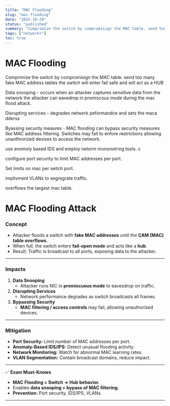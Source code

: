 ```yaml
---
title: "MAC Flooding"
slug: "mac-flooding"
date: "2025-10-29"
status: "published"
summary: "Comprimize the switch by compromisign the MAC table. send too many fake MAC address tables the switch will enter fail safe and will act as a HUB"
tags: ["network+"]
toc: true
---
```


# MAC Flooding

Comprimize the switch by compromisign the MAC table. send too many fake MAC address tables the switch will enter fail safe and will act as a HUB 

Data snooping - occurs when an attacker captures sensitive data from the network the attacker can eavedrop in promiscous mode during the mac flood attack. 

Disrupting services - degrades network peformandce and sets the maca dderss 

Byassing security meaures - MAC flooding can bypass security measures like MAC address filtering. Switches may fail to enfore restrictions allowing unaothrorized devixes to access the network. 

use anomoly based IDS and employ netorm mononotring tools. c

configure port security to limit MAC addresses per port. 

Set limits on mac per seitch port. 

implivment VLANs to segregrate traffic. 

overflows the targest mac table. 

# MAC Flooding Attack

### Concept

- Attacker floods a switch with **fake MAC addresses** until the **CAM (MAC) table overflows**.
- When full, the switch enters **fail-open mode** and acts like a **hub**.
- Result: Traffic is broadcast to all ports, exposing data to the attacker.

---

### Impacts

1. **Data Snooping**
    - Attacker runs NIC in **promiscuous mode** to eavesdrop on traffic.
2. **Disrupting Services**
    - Network performance degrades as switch broadcasts all frames.
3. **Bypassing Security**
    - **MAC filtering / access controls** may fail, allowing unauthorized devices.

---

### Mitigation

- **Port Security:** Limit number of MAC addresses per port.
- **Anomaly-Based IDS/IPS:** Detect unusual flooding activity.
- **Network Monitoring:** Watch for abnormal MAC learning rates.
- **VLAN Segmentation:** Contain broadcast domains, reduce impact.

---

✅ **Exam Must-Knows**

- **MAC Flooding = Switch → Hub behavior.**
- Enables **data snooping + bypass of MAC filtering.**
- **Prevention:** Port security, IDS/IPS, VLANs.

---